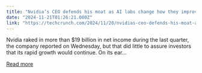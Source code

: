 ```yaml
---
title: "Nvidia’s CEO defends his moat as AI labs change how they improve their AI models"
date: "2024-11-21T01:26:21.000Z"
link: "https://techcrunch.com/2024/11/20/nvidias-ceo-defends-his-moat-as-ai-labs-change-how-they-improve-their-ai-models/"
---
```


Nvidia raked in more than $19 billion in net income during the last quarter, the company reported on Wednesday, but that did little to assure investors that its rapid growth would continue. On its ear...

[Read more](https://techcrunch.com/2024/11/20/nvidias-ceo-defends-his-moat-as-ai-labs-change-how-they-improve-their-ai-models/)
